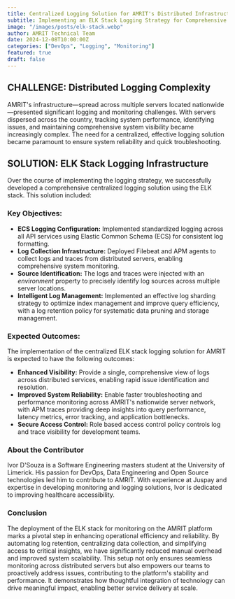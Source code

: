 ```yaml
---
title: Centralized Logging Solution for AMRIT's Distributed Infrastructure
subtitle: Implementing an ELK Stack Logging Strategy for Comprehensive System Monitoring
image: "/images/posts/elk-stack.webp"
author: AMRIT Technical Team
date: 2024-12-08T10:00:00Z
categories: ["DevOps", "Logging", "Monitoring"]
featured: true
draft: false
---
```


<strong>
<h2>CHALLENGE: Distributed Logging Complexity</h2>
</strong>

AMRIT's infrastructure—spread across multiple servers located nationwide—presented significant logging and monitoring challenges. With servers dispersed across the country, tracking system performance, identifying issues, and maintaining comprehensive system visibility became increasingly complex. The need for a centralized, effective logging solution became paramount to ensure system reliability and quick troubleshooting.

<strong>
<h2>SOLUTION: ELK Stack Logging Infrastructure</h2>
</strong>

Over the course of implementing the logging strategy, we successfully developed a comprehensive centralized logging solution using the ELK stack. This solution included:

<h3>Key Objectives:</h3>
<ul>
<li>
<strong>ECS Logging Configuration:</strong> 
Implemented standardized logging across all API services using Elastic Common Schema (ECS) for consistent log formatting.
</li>

<li>
<strong>Log Collection Infrastructure:</strong> 
Deployed Filebeat and APM agents to collect logs and traces from distributed servers, enabling comprehensive system monitoring.
</li>

<li>
<strong>Source Identification:</strong> 
The logs and traces were injected with an <i>environment</i> property to precisely identify log sources across multiple server locations.
</li>

<li>
<strong>Intelligent Log Management:</strong> 
Implemented an effective log sharding strategy to optimize index management and improve query efficiency, with a log retention policy for systematic data pruning and storage management.
</li>
</ul>

<h3>Expected Outcomes:</h3>
The implementation of the centralized ELK stack logging solution for AMRIT is expected to have the following outcomes:

<ul>
<li>
<strong>Enhanced Visibility:</strong> 
Provide a single, comprehensive view of logs across distributed services, enabling rapid issue identification and resolution.
</li>

<li>
<strong>Improved System Reliability:</strong> 
Enable faster troubleshooting and performance monitoring across AMRIT's nationwide server network, with APM traces providing deep insights into query performance, latency metrics, error tracking, and application bottlenecks.
</li>

<li>
<strong>Secure Access Control:</strong> 
Role based access control policy controls log and trace visibility for development teams.
</li>
</ul>

<h3>About the Contributor</h3>

Ivor D'Souza is a Software Engineering masters student at the University of Limerick. His passion for DevOps, Data Engineering and Open Source technologies led him to contribute to AMRIT. With experience at Juspay and expertise in developing monitoring and logging solutions, Ivor is dedicated to improving healthcare accessibility.

<h3>Conclusion</h3>

The deployment of the ELK stack for monitoring on the AMRIT platform marks a pivotal step in enhancing operational efficiency and reliability. By automating log retention, centralizing data collection, and simplifying access to critical insights, we have significantly reduced manual overhead and improved system scalability. This setup not only ensures seamless monitoring across distributed servers but also empowers our teams to proactively address issues, contributing to the platform's stability and performance. It demonstrates how thoughtful integration of technology can drive meaningful impact, enabling better service delivery at scale.








